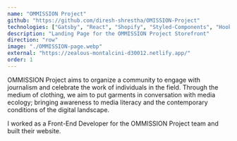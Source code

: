 ```yaml
---
name: "OMMISSION Project"
github: "https://github.com/diresh-shrestha/OMISSION-Project"
technologies: ["Gatsby", "React", "Shopify", "Styled-Components", "Hooks"]
description: "Landing Page for the OMMISSION Project Storefront"
direction: "row"
image: "./OMMISSION-page.webp"
external: "https://zealous-montalcini-d30012.netlify.app/"
order: 1
---
```


OMMISSION Project aims to organize a community to engage with journalism and
celebrate the work of individuals in the field.
Through the medium of clothing, we aim to put garments in
conversation with media ecology; bringing awareness to media
literacy and the contemporary conditions of the digital landscape.

I worked as a Front-End Developer for the OMMISSION Project team and
built their website.
